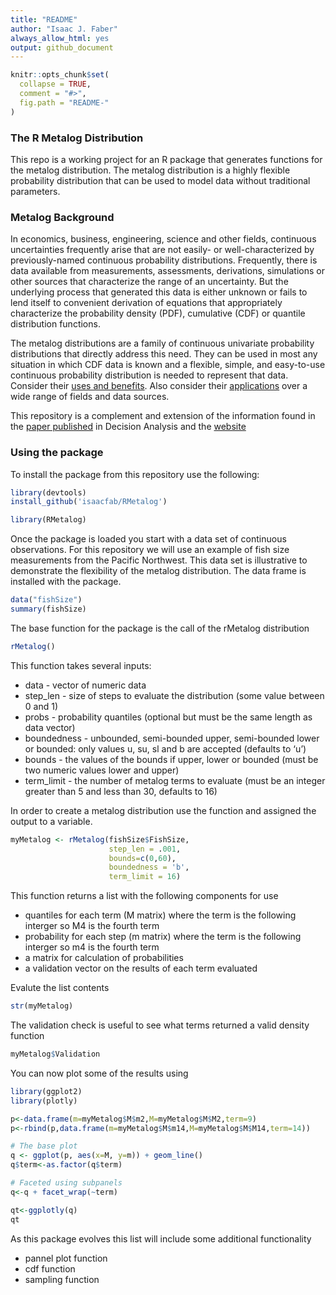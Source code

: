 ```yaml
---
title: "README"
author: "Isaac J. Faber"
always_allow_html: yes
output: github_document
---
```


<!-- README.md is generated from README.Rmd. Please edit that file -->

```r
knitr::opts_chunk$set(
  collapse = TRUE,
  comment = "#>",
  fig.path = "README-"
)
```

### The R Metalog Distribution

This repo is a working project for an R package that generates functions for the metalog distribution.  The metalog distribution is a highly flexible probability distribution that can be used to model data without traditional parameters.

### Metalog Background

In economics, business, engineering, science and other fields, continuous uncertainties frequently arise that are not easily- or well-characterized by previously-named continuous probability distributions. Frequently, there is data available from measurements, assessments, derivations, simulations or other sources that characterize the range of an uncertainty. But the underlying process that generated this data is either unknown or fails to lend itself to convenient derivation of equations that appropriately characterize the probability density (PDF), cumulative (CDF) or quantile distribution functions.

The metalog distributions are a family of continuous univariate probability distributions that directly address this need. They can be used in most any situation in which CDF data is known and a flexible, simple, and easy-to-use continuous probability distribution is needed to represent that data. Consider their [uses and benefits](http://www.metalogdistributions.com/usesbenefits.html).  Also consider their [applications](http://www.metalogdistributions.com/applicationsdata.html) over a wide range of fields and data sources.

This repository is a complement and extension of the information found in the [paper published](http://pubsonline.informs.org/doi/abs/10.1287/deca.2016.0338) in Decision Analysis and the [website](http://www.metalogdistributions.com/)

### Using the package

To install the package from this repository use the following:

```r
library(devtools)
install_github('isaacfab/RMetalog')
```
```r
library(RMetalog)
```

Once the package is loaded you start with a data set of continuous observations.  For this repository we will use an example of fish size measurements from the Pacific Northwest.  This data set is illustrative to demonstrate the flexibility of the metalog distribution.  The data frame is installed with the package.

```r
data("fishSize")
summary(fishSize)
```

The base function for the package is the call of the rMetalog distribution

```r
rMetalog()
```

This function takes several inputs:

* data - vector of numeric data 
* step_len - size of steps to evaluate the distribution (some value between 0 and 1)
* probs - probability quantiles (optional but must be the same length as data vector)
* boundedness - unbounded, semi-bounded upper, semi-bounded lower or bounded: only values u, su, sl and b are accepted (defaults to 'u')
* bounds - the values of the bounds if upper, lower or bounded (must be two numeric values lower and upper)
* term_limit - the number of metalog terms to evaluate (must be an integer greater than 5 and less than 30, defaults to 16)  

In order to create a metalog distribution use the function and assigned the output to a variable.

```r
myMetalog <- rMetalog(fishSize$FishSize,
                      step_len = .001,
                      bounds=c(0,60),
                      boundedness = 'b',
                      term_limit = 16)
```

This function returns a list with the following components for use

* quantiles for each term (M matrix) where the term is the following interger so M4 is the fourth term
* probability for each step (m matrix) where the term is the following interger so m4 is the fourth term
* a matrix for calculation of probabilities
* a validation vector on the results of each term evaluated

Evalute the list contents  

```r
str(myMetalog)
```
  
The validation check is useful to see what terms returned a valid density function  

```r
myMetalog$Validation
```

You can now plot some of the results using  

```r
library(ggplot2)
library(plotly)

p<-data.frame(m=myMetalog$M$m2,M=myMetalog$M$M2,term=9)
p<-rbind(p,data.frame(m=myMetalog$M$m14,M=myMetalog$M$M14,term=14))

# The base plot
q <- ggplot(p, aes(x=M, y=m)) + geom_line()
q$term<-as.factor(q$term)

# Faceted using subpanels
q<-q + facet_wrap(~term)

qt<-ggplotly(q)
qt
```

As this package evolves this list will include some additional functionality

* pannel plot function
* cdf function
* sampling function


